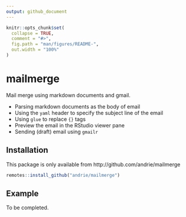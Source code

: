 ```yaml
---
output: github_document
---
```


<!-- README.md is generated from README.Rmd. Please edit that file -->

```r
knitr::opts_chunk$set(
  collapse = TRUE,
  comment = "#>",
  fig.path = "man/figures/README-",
  out.width = "100%"
)
```


# mailmerge

<!-- badges: start -->
<!-- badges: end -->

Mail merge using markdown documents and gmail.

* Parsing markdown documents as the body of email
* Using the `yaml` header to specify the subject line of the email
* Using `glue` to replace `{}` tags
* Preview the email in the RStudio viewer pane
* Sending (draft) email using `gmailr`


## Installation

This package is only available from http://github.com/andrie/mailmerge

``` r
remotes::install_github("andrie/mailmerge")
```

## Example

To be completed.
